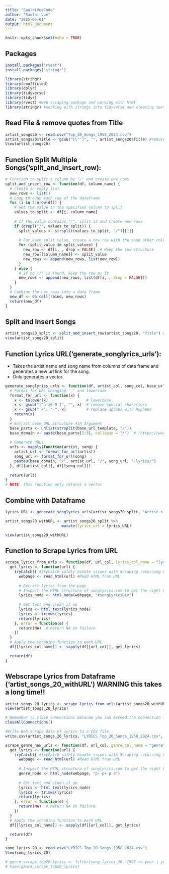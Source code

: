 ```yaml
---
title: "SaulaiVueCode"
author: "Saulai Vue"
date: "2025-05-01"
output: html_document
---
```


```r
knitr::opts_chunk$set(echo = TRUE)
```

## Packages

```r
install.packages("rvest")
install.packages("stringr")
```

```r
library(stringr)
library(conflicted)
library(dplyr)
library(tidyverse)
library(tidyr)
library(rvest) #web scraping package and working with html
library(stringr) #working with strings into tidyverse and cleaning text strings
```

## Read File & remove quotes from Title

```r
artist_songs20 <- read.csv("Top_20_Songs_1958_2024.csv")
artist_songs20$Title <- gsub("[\"']", "", artist_songs20$Title) #remove quotes from Title
View(artist_songs20)
``` 

## Function Split Multiple Songs('split_and_insert_row):

```r
# Function to split a column by "/" and create new rows
split_and_insert_row <- function(df, column_name) {
  # Create an empty list
  new_rows <- list()
  # Loop through each row of the dataframe
  for (i in 1:nrow(df)) {
    # Get the value in the specified column to split
    values_to_split <- df[i, column_name]
    
    # If the value contains "/", split it and create new rows
    if (grepl("/", values_to_split)) {
      split_values <- strsplit(values_to_split, "/")[[1]]
      
      # For each split value, create a new row with the same other column values
      for (split_value in split_values) {
        new_row <- df[i, , drop = FALSE]  # Keep the row structure
        new_row[[column_name]] <- split_value
        new_rows <- append(new_rows, list(new_row))
      }
    } else {
      # If no "/" is found, keep the row as is
      new_rows <- append(new_rows, list(df[i, , drop = FALSE]))
    }
  }
  # Combine the new rows into a data frame
  new_df <- do.call(rbind, new_rows)
  return(new_df)
}
```

## Split and Insert Songs

```r
artist_songs20_split <- split_and_insert_row(artist_songs20, "Title") # arguments for function 'split_and_insert_row(data.frame, column name in quotes)'. ONLY splits after character "/"
view(artist_songs20_split)
```

## Function Lyrics URL('generate_songlyrics_urls'):
- Takes the artist name and song name from columns of data frame and generates a new url link for the song.
- Only generates a vector.

```r
generate_songlyrics_urls <- function(df, artist_col, song_col, base_url_template) {
  # Format for URL changing '-' and lowercase
  format_for_url <- function(x) {
    x <- tolower(x)                 # lowercase
    x <- gsub("[^a-z0-9 ]", "", x)  # remove special characters
    x <- gsub(" +", "-", x)         # replace spaces with hyphens
    return(x)
  }
  # Extract base URL structure 4th Argument
  base_parts <- unlist(strsplit(base_url_template, "/"))
  base_domain <- paste(base_parts[1:3], collapse = "/")  # "https://www.songlyrics.com"
  
  # Generate URLs
  urls <- mapply(function(artist, song) {
    artist_url <- format_for_url(artist)
    song_url <- format_for_url(song)
    paste0(base_domain, "/", artist_url, "/", song_url, "-lyrics/")
  }, df[[artist_col]], df[[song_col]])
  
  return(urls)
}
# NOTE: this function only returns a vector
```

## Combine with Dataframe

```r
lyrics_URL <- generate_songlyrics_urls(artist_songs20_split, "Artist.s.", "Title", "https://www.songlyrics.com")

artist_songs20_withURL <- artist_songs20_split %>%
                         mutate(lyrics_url = lyrics_URL)

view(artist_songs20_withURL)
```

## Function to Scrape Lyrics from URL
```r
scrape_lyrics_from_urls <- function(df, url_col, lyrics_col_name = "lyrics") {
  get_lyrics <- function(url) {
    tryCatch({ #tryCatch safely handle issues with Scraping returning NA in such cases like a Network Error
      webpage <- read_html(url) #Read HTML from URL
      
      # Extract lyrics from the page
      # Inspect the HTML structure of songlyrics.com to get the right CSS selector
      lyrics_node <- html_node(webpage, "#songLyricsDiv")
      
      # Get text and clean it up
      lyrics <- html_text(lyrics_node)
      lyrics <- trimws(lyrics)
      return(lyrics)
    }, error = function(e) {
      return(NA)  # Return NA on failure
    })
  }
  # Apply the scraping function to each URL
  df[[lyrics_col_name]] <- sapply(df[[url_col]], get_lyrics)

  return(df)
}
```

## Webscrape Lyrics from Dataframe ('artist_songs_20_withURL') WARNING this takes a long time!!

```r
artist_songs_20_lyrics <- scrape_lyrics_from_urls(artist_songs20_withURL, "lyrics_url", lyrics_col_name = "lyrics") #Function takes a long time, makes sure you have a stable connection
view(artist_songs_20_lyrics)

```

```r
# Remember to close connections because you can exceed the connection limit of session and needs to be freed of memory
closeAllConnections()

#Write Web scrape data of lyrics to a CSV file
write.csv(artist_songs_20_lyrics, "LYRICS_Top_20_Songs_1958_2024.csv", row.names = FALSE)
```

```r
scrape_genre_new_urls <- function(df, url_col, genre_col_name = "genre") {
  get_lyrics <- function(url) {
    tryCatch({ #tryCatch safely handle issues with Scraping returning NA in such cases like a Network Error
      webpage <- read_html(url) #Read HTML from URL
      
      # Inspect the HTML structure of songlyrics.com to get the right CSS selector
      genre_node <- html_node(webpage, "p~ p+ p a")
      
      # Get text and clean it up
      lyrics <- html_text(lyrics_node)
      lyrics <- trimws(lyrics)
      return(lyrics)
    }, error = function(e) {
      return(NA)  # Return NA on failure
    })
  }
  # Apply the scraping function to each URL
  df[[lyrics_col_name]] <- sapply(df[[url_col]], get_lyrics)

  return(df)
}
```

```r
song_lyrics_20 <- read.csv("LYRICS_Top_20_Songs_1958_2024.csv")
View(song_lyrics_20)
```


```r
# genre_scrape_top20_lyrics <- filter(song_lyrics_20, 1967 >= year | year >= 1979)
# View(genre_scrape_top20_lyrics)
```
